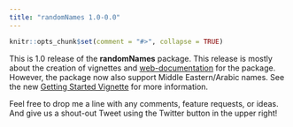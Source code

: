 ```yaml
---
title: "randomNames 1.0-0.0"
---
```


```r
knitr::opts_chunk$set(comment = "#>", collapse = TRUE)
```


This is 1.0 release of the **randomNames** package. This release is mostly about the creation of vignettes and
[web-documentation](https://CenterForAssessment.github.io/randomNames) for the package. However, the package now
also support Middle Eastern/Arabic names. See the new 
[Getting Started Vignette](https://centerforassessment.github.io/randomNames/articles/randomNames.html) for more information.

Feel free to drop me a line with any comments, feature requests, or ideas. And give us a shout-out Tweet using the Twitter button in the upper right!

